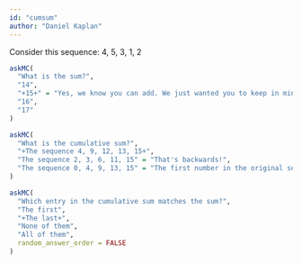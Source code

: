 ```yaml
---
id: "cumsum"
author: "Daniel Kaplan"
---
```



Consider this sequence: 4, 5, 3, 1, 2

```r
askMC(
  "What is the sum?",
  "14",
  "+15+" = "Yes, we know you can add. We just wanted you to keep in mind what the sum is for the next question, which is just about as easy.",
  "16",
  "17"
)
```

```r
askMC(
  "What is the cumulative sum?",
  "+The sequence 4, 9, 12, 13, 15+",
  "The sequence 2, 3, 6, 11, 15" = "That's backwards!",
  "The sequence 0, 4, 9, 13, 15" = "The first number in the original sequence is 4, so the cumulative sum will start with that."
)
```

```r
askMC(
  "Which entry in the cumulative sum matches the sum?",
  "The first",
  "+The last+",
  "None of them",
  "All of them",
  random_answer_order = FALSE
)
```
  
  
  
